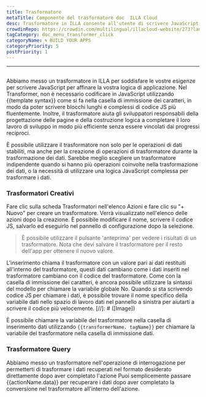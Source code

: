 ```yaml
---
title: Trasformatore
metaTitle: Componente del trasformatore doc  ILLA Cloud
desc: Trasformatore in ILLA consente all'utente di scrivere JavaScript per affinare la logica dell'applicazione
crowdinRepo: https://crowdin.com/multilingual/illacloud-website/273?languages=itfilter=basic&value=0
tagCategory: doc_menu_transformer_click
categoryName: 🌀 BUILD YOUR APPS
categoryPriority: 5
postPriority: 1
---
```


* * *

## <h2 hidden>Trasformatore</h2>

Abbiamo messo un trasformatore in ILLA per soddisfare le vostre esigenze per scrivere JavaScript per affinare la vostra logica di applicazione. Nel Transformer, non è necessario codificare in JavaScript utilizzando {{template syntax}} come si fa nella casella di immissione dei caratteri, in modo da poter scrivere blocchi lunghi e complessi di codice JS più fluentemente. Inoltre, il trasformatore aiuta gli sviluppatori responsabili della progettazione delle pagine e della costruzione logica a completare il loro lavoro di sviluppo in modo più efficiente senza essere vincolati dai progressi reciproci.

È possibile utilizzare il trasformatore non solo per le operazioni di dati stabiliti, ma anche per la creazione di operazioni di trasformatore durante la trasformazione dei dati. Sarebbe meglio scegliere un trasformatore indipendente quando si hanno più operazioni coinvolte nella trasformazione dei dati, o la necessità di utilizzare una logica JavaScript complessa per trasformare i dati.

### Trasformatori Creativi

Fare clic sulla scheda Trasformatori nell'elenco Azioni e fare clic su "+ Nuovo" per creare un trasformatore. Verrà visualizzato nell'elenco delle azioni dopo la creazione. È possibile modificare il nome, scrivere il codice JS, salvarlo ed eseguirlo nel pannello di configurazione dopo la selezione.

> È possibile utilizzare il pulsante 'anteprima' per vedere i risultati di un trasformatore. Nota che devi salvare il trasformatore per il resto dell'app per ottenere il nuovo valore.

L'inserimento chiama il trasformatore con un valore pari ai dati restituiti all'interno del trasformatore, questi dati cambiano come i dati inseriti nel trasformatore cambiano con il codice del trasformatore. Come con la casella di immissione dei caratteri, è ancora possibile utilizzare la sintassi del modello per chiamare la variabile globale No. Quando si sta scrivendo codice JS per chiamare i dati, è possibile trovare il nome specifico della variabile dati nello spazio di lavoro dati nel pannello a sinistra per aiutarti a scrivere il codice più velocemente.
[//]\: # ([Image])

È possibile chiamare la variabile del trasformatore nella casella di inserimento dati utilizzando `{{transformerName. tagName}}` per chiamare la variabile del trasformatore nella casella di immissione dati.

### Trasformatore Query

Abbiamo messo un trasformatore nell'operazione di interrogazione per permetterti di trasformare i dati recuperati nel formato desiderato direttamente dopo aver completato l'azione Puoi semplicemente passare {{actionName.data}} per recuperare i dati dopo aver completato la conversione nel trasformatore all'interno dell'azione.
